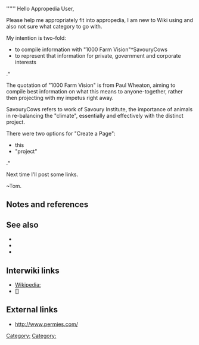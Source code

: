''''''
Hello Appropedia User,

Please help me appropriately fit into appropedia,
I am new to Wiki using and also not sure what category to go with.

My intention is two-fold:
* to compile information with "1000 Farm Vision"^SavouryCows
* to represent that information for private, government and corporate interests
.^

The quotation of "1000 Farm Vision" is from Paul Wheaton,
aiming to compile best information on what this means to anyone-together,
rather then projecting with my impetus right away.

SavouryCows refers to work of Savoury Institute,
the importance of animals in re-balancing the "climate",
essentially and effectively with the distinct project.

There were two options for "Create a Page":
* this 
* "project"
.^

Next time I'll post some links.

~Tom.


== Notes and references ==
{{reflist}}

== See also ==

* [[]]
* [[]]
* [[]]

== Interwiki links ==

* [[Wikipedia:]]
* []

== External links ==

* [[http://www.permies.com/]] 


{{stub}}

[[Category:]]
[[Category:]]